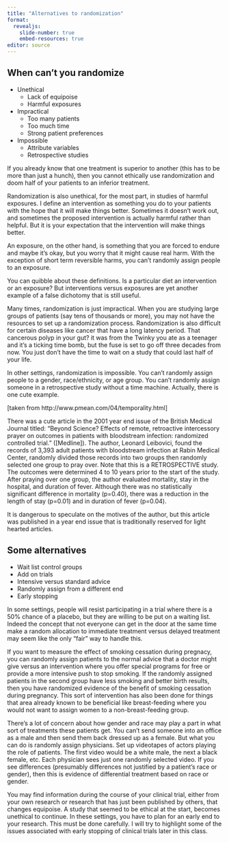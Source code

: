 ```yaml
---
title: "Alternatives to randomization"
format: 
  revealjs:
    slide-number: true
    embed-resources: true
editor: source
---
```


## When can't you randomize

-   Unethical
    -   Lack of equipoise
    -   Harmful exposures
-   Impractical
    -   Too many patients
    -   Too much time
    -   Strong patient preferences
-   Impossible
    -   Attribute variables
    -   Retrospective studies

::: notes
If you already know that one treatment is superior to another (this has to be more than just a hunch), then you cannot ethically use randomization and doom half of your patients to an inferior treatment.

Randomization is also unethical, for the most part, in studies of harmful exposures. I define an intervention as something you do to your patients with the hope that it will make things better. Sometimes it doesn't work out, and sometimes the proposed intervention is actually harmful rather than helpful. But it is your expectation that the intervention will make things better.

An exposure, on the other hand, is something that you are forced to endure and maybe it's okay, but you worry that it might cause real harm. With the exception of short term reversible harms, you can't randomly assign people to an exposure.

You can quibble about these definitions. Is a particular diet an intervention or an exposure? But interventions versus exposures are yet another example of a false dichotomy that is still useful.

Many times, randomization is just impractical. When you are studying large groups of patients (say tens of thousands or more), you may not have the resources to set up a randomization process. Randomization is also difficult for certain diseases like cancer that have a long latency period. That cancerous polyp in your gut? it was from the Twinky you ate as a teenager and it's a ticking time bomb, but the fuse is set to go off three decades from now. You just don't have the time to wait on a study that could last half of your life.

In other settings, randomization is impossible. You can't randomly assign people to a gender, race/ethnicity, or age group. You can't randomly assign someone in a retrospective study without a time machine. Actually, there is one cute example.

[taken from http://www.pmean.com/04/temporality.html]

There was a cute article in the 2001 year end issue of the British Medical Journal titled: "Beyond Science? Effects of remote, retroactive intercessory prayer on outcomes in patients with bloodstream infection: randomized controlled trial." ([Medline]). The author, Leonard Leibovici, found the records of 3,393 adult patients with bloodstream infection at Rabin Medical Center, randomly divided those records into two groups then randomly selected one group to pray over. Note that this is a RETROSPECTIVE study. The outcomes were determined 4 to 10 years prior to the start of the study. After praying over one group, the author evaluated mortality, stay in the hospital, and duration of fever. Although there was no statistically significant difference in mortality (p=0.40), there was a reduction in the length of stay (p=0.01) and in duration of fever (p=0.04).

It is dangerous to speculate on the motives of the author, but this article was published in a year end issue that is traditionally reserved for light hearted articles.
:::

## Some alternatives

-   Wait list control groups
-   Add on trials
-   Intensive versus standard advice
-   Randomly assign from a different end
-   Early stopping

::: notes
In some settings, people will resist participating in a trial where there is a 50% chance of a placebo, but they are willing to be put on a waiting list. Indeed the concept that not everyone can get in the door at the same time make a random allocation to immediate treatment versus delayed treatment may seem like the only "fair" way to handle this.

If you want to measure the effect of smoking cessation during pregnacy, you can randomly assign patients to the normal advice that a doctor might give versus an intervention where you offer special programs for free or provide a more intensive push to stop smoking. If the randomly assigned patients in the second group have less smoking and better birth results, then you have randomized evidence of the benefit of smoking cessation during pregnancy. This sort of intervention has also been done for things that area already known to be beneficial like breast-feeding where you would not want to assign women to a non-breast-feeding group.

There's a lot of concern about how gender and race may play a part in what sort of treatments these patients get. You can't send someone into an office as a male and then send them back dressed up as a female. But what you can do is randomly assign physicians. Set up videotapes of actors playing the role of patients. The first video would be a white male, the next a black female, etc. Each physician sees just one randomly selected video. If you see differences (presumably differences not justified by a patient's race or gender), then this is evidence of differential treatment based on race or gender.

You may find information during the course of your clinical trial, either from your own research or research that has just been published by others, that changes equipoise. A study that seemed to be ethical at the start, becomes unethical to continue. In these settings, you have to plan for an early end to your research. This must be done carefully. I will try to highlight some of the issues associated with early stopping of clinical trials later in this class.
:::

